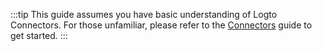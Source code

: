 :::tip
This guide assumes you have basic understanding of Logto Connectors. For those unfamiliar, please refer to the [Connectors](/connectors) guide to get started.
:::
